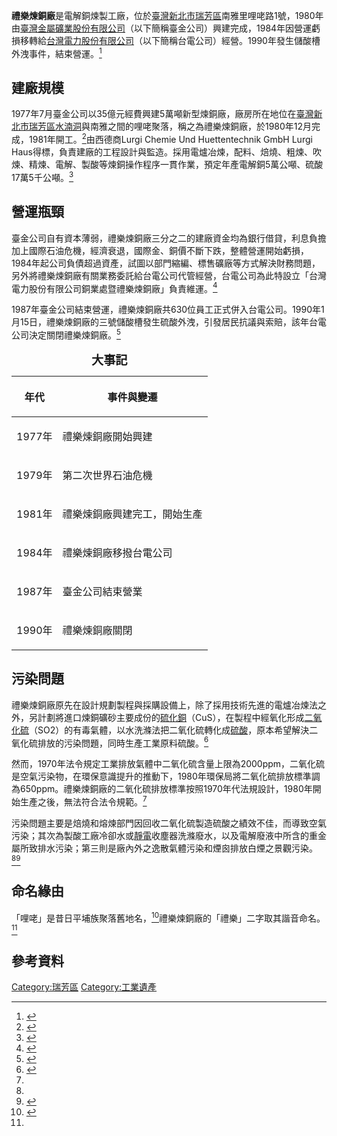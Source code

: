 '''禮樂煉銅廠'''是電解銅煉製工廠，位於[[臺灣|臺灣]][[新北市|新北市]][[瑞芳區|瑞芳區]]南雅里哩咾路1號，1980年由[[臺灣金屬鑛業股份有限公司|臺灣金屬礦業股份有限公司]]（以下簡稱臺金公司）興建完成，1984年因營運虧損移轉給[[台灣電力公司|台灣電力股份有限公司]]（以下簡稱台電公司）經營。1990年發生儲酸槽外洩事件，結束營運。<ref name=":0">{{Cite book|title=瑞芳鎮誌-環保篇|publisher=臺北縣瑞芳鎮公所|year=2002|isbn=9570107251|location=新北市|pages=第42-51頁|url=https://www.ruifang.ntpc.gov.tw/home.jsp?id=9fc8d54f24b47dc5|editor-last=鍾|editor-first=溫清}}</ref>

== 建廠規模 ==
1977年7月臺金公司以35億元經費興建5萬噸新型煉銅廠，廠房所在地位在[[臺灣|臺灣]][[新北市|新北市]][[瑞芳區|瑞芳區]][[水湳洞|水湳洞]]與南雅之間的哩咾聚落，稱之為禮樂煉銅廠，於1980年12月完成，1981年開工。<ref>{{Cite journal|title=長河淌淌流金爍爍 ~ 臺金公司的金銅歲月|author=蘇曉玲|url=https://www.archives.gov.tw/ALohas/ALohasjournals.aspx|journal=檔案樂活情報|issue=第 61 期|year=2012}}</ref>由西德商Lurgi Chemie Und Huettentechnik GmbH Lurgi Haus得標，負責建廠的工程設計與監造。採用電爐冶煉，配料、焙燒、粗煉、吹煉、精煉、電解、製酸等煉銅操作程序一貫作業，預定年產電解銅5萬公噸、硫酸17萬5千公噸。<ref>{{Cite web|title=禮樂煉銅廠建廠資料|url=https://aa.archives.gov.tw/ELK/SearchDetailed?SystemID=MDAwNDI4MDIyNw==|publisher=國家檔案資訊網|language=zh-tw}}</ref>

== 營運瓶頸 ==
臺金公司自有資本薄弱，禮樂煉銅廠三分之二的建廠資金均為銀行借貸，利息負擔加上國際石油危機，經濟衰退，國際金、銅價不斷下跌，整體營運開始虧損，1984年起公司負債超過資產，試圖以部門縮編、標售礦廠等方式解決財務問題，另外將禮樂煉銅廠有關業務委託給台電公司代管經營，台電公司為此特設立「台灣電力股份有限公司銅業處暨禮樂煉銅廠」負責維運。<ref>{{Cite journal|title=黃金傳奇-從檔案細數臺灣金屬礦業股份有限公司發展足跡|author=陳淑美、蔣佳蓉|url=https://www.archives.gov.tw/Book/MPBook.aspx?cnid=1680&c=1068|journal=檔案（半年刊）|issue=第3期|year=2015|volume=第14卷|page=第35-48頁|language=zh-tw}}</ref>

1987年臺金公司結束營運，禮樂煉銅廠共630位員工正式併入台電公司。1990年1月15日，禮樂煉銅廠的三號儲酸槽發生硫酸外洩，引發居民抗議與索賠，該年台電公司決定關閉禮樂煉銅廠。<ref>{{Cite journal|title=礦都-水金九的今昔|author=朱瑞墉|url=http://125.227.255.111/yuan/book/129/files/assets/basic-html/page-18.html#|journal=源|publisher=臺灣電力公司|issue=129|year=2018|page=第12-19頁}}</ref>
{| class="wikitable"
|+'''<big>大事記</big>'''
!年代
!事件與變遷
|-
|1977年
|禮樂煉銅廠開始興建
|-
|1979年
|第二次世界石油危機
|-
|1981年
|禮樂煉銅廠興建完工，開始生產
|-
|1984年
|禮樂煉銅廠移撥台電公司
|-
|1987年
|臺金公司結束營業
|-
|1990年
|禮樂煉銅廠關閉
|}

== 污染問題 ==
禮樂煉銅廠原先在設計規劃製程與採購設備上，除了採用技術先進的電爐冶煉法之外，另計劃將進口煉銅礦砂主要成份的[[硫化銅|硫化銅]]（CuS），在製程中經氧化形成[[二氧化硫|二氧化硫]]（SO2）的有毒氣體，以水洗滌法把二氧化硫轉化成[[硫酸|硫酸]]，原本希望解決二氧化硫排放的污染問題，同時生產工業原料硫酸。<ref name=":1">{{Cite book|title=進礦山找科學|publisher=新北市立黃金博物館|year=2019|isbn=9789860572698|location=新北市|pages=第78-79頁|url=https://ebook.ntpc.gov.tw/ebook/1031?file=/pdf/1031/preview?v2|editor-last=江|editor-first=逸傑}}</ref>

然而，1970年法令規定工業排放氣體中二氧化硫含量上限為2000ppm，二氧化硫是空氣污染物，在環保意識提升的推動下，1980年環保局將二氧化硫排放標準調為650ppm。禮樂煉銅廠的二氧化硫排放標準按照1970年代法規設計，1980年開始生產之後，無法符合法令規範。<ref name=":0" />

污染問題主要是焙燒和熔煉部門因回收二氧化硫製造硫酸之績效不佳，而導致空氣污染；其次為製酸工廠冷卻水或[[静电|靜電]]收塵器洗滌廢水，以及電解廢液中所含的重金屬所致排水污染；第三則是廠內外之逸散氣體污染和煙囪排放白煙之景觀污染。<ref name=":0" /><ref>{{Cite news|url=https://e-info.org.tw/node/95704|title=煉銅三年 焦土一片 第一家被停工的國營企業|author=翁台生、楊憲宏|work=聯合報3版|language=zh-tw|publication-date=1983年10月2日}}</ref>

== 命名緣由 ==
「哩咾」是昔日平埔族聚落舊地名，<ref>{{Cite book|title=瑞芳鎮誌-開拓史篇|publisher=臺北縣瑞芳鎮公所|year=2002|isbn=9570107251|location=新北市|pages=第55頁|url=https://www.ruifang.ntpc.gov.tw/home.jsp?id=9fc8d54f24b47dc5|editor-first=溫清|editor-last=鍾}}</ref>禮樂煉銅廠的「禮樂」二字取其諧音命名。<ref name=":1" />

== 參考資料 ==

[[Category:瑞芳區|Category:瑞芳區]]
[[Category:工業遺產|Category:工業遺產]]

<references />